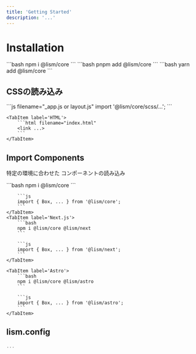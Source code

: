 ```yaml
---
title: 'Getting Started'
description: '...'
---
```



# Installation

<Tabs>
	<TabItem label='npm'>
		```bash
		npm i @lism/core
		```
	</TabItem>
	<TabItem label='pnpm'>
		```bash
		pnpm add @lism/core
		```
	</TabItem>
		<TabItem label='yarn'>
		```bash
		yarn add @lism/core
		```
	</TabItem>
</Tabs>


## CSSの読み込み


<Tabs>
	<TabItem label='Next.js'>
		```js filename="_app.js or layout.js"
		import '@lism/core/scss/...';
		```
	</TabItem>

	<TabItem label='HTML'>
		```html filename="index.html"
		<link ...>
		```
	</TabItem>
</Tabs>


## Import Components

特定の環境に合わせた コンポーネントの読み込み

<Tabs>
	<TabItem label='React'>
		```bash
		npm i @lism/core
		```

		```js
		import { Box, ... } from '@lism/core';
		```
	</TabItem>
	<TabItem label='Next.js'>
		```bash
		npm i @lism/core @lism/next
		```

		```js
		import { Box, ... } from '@lism/next';
		```
	</TabItem>

	<TabItem label='Astro'>
		```bash
		npm i @lism/core @lism/astro
		```

		```js
		import { Box, ... } from '@lism/astro';
		```
	</TabItem>
</Tabs>


## lism.config

```js filename="lism.config.js"
...
```
